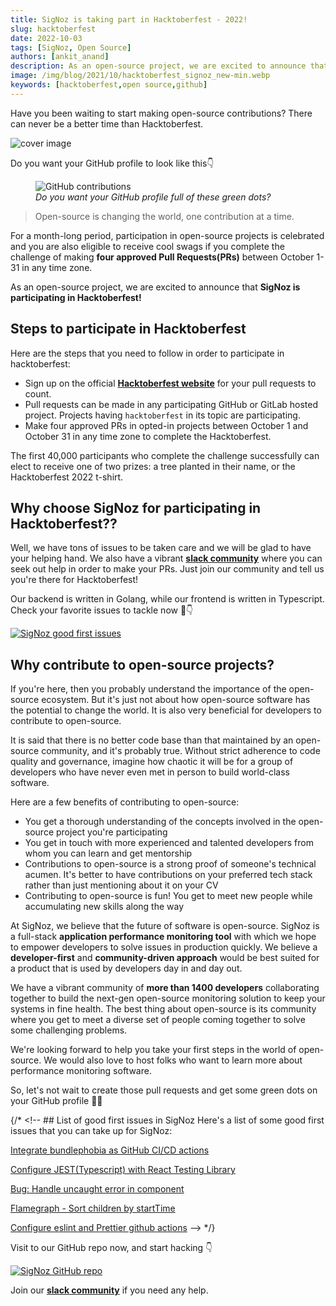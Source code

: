 ```yaml
---
title: SigNoz is taking part in Hacktoberfest - 2022!
slug: hacktoberfest
date: 2022-10-03
tags: [SigNoz, Open Source]
authors: [ankit_anand]
description: As an open-source project, we are excited to announce that SigNoz is participating in Hacktoberfest 2022!..
image: /img/blog/2021/10/hacktoberfest_signoz_new-min.webp
keywords: [hacktoberfest,open source,github]
---
```


<head>
  <link rel="canonical" href="https://signoz.io/blog/hacktoberfest/"/>
</head>

Have you been waiting to start making open-source contributions? There can never be a better time than Hacktoberfest.



![cover image](/img/blog/2021/10/hacktoberfest_signoz_new-min.webp)


Do you want your GitHub profile to look like this👇

<figure data-zoomable>
    <img src="/img/blog/2021/10/github_contributions-min.webp" alt="GitHub contributions"/>
    <figcaption><i>Do you want your GitHub profile full of these green dots?</i></figcaption>
</figure>


>Open-source is changing the world, one contribution at a time.

For a month-long period, participation in open-source projects is celebrated and you are also eligible to receive cool swags if you complete the challenge of making **four approved Pull Requests(PRs)** between October 1-31 in any time zone.

As an open-source project, we are excited to announce that **SigNoz is participating in Hacktoberfest!**

## Steps to participate in Hacktoberfest
Here are the steps that you need to follow in order to participate in hacktoberfest:

- Sign up on the official **[Hacktoberfest website](https://hacktoberfest.com/)** for your pull requests to count.
- Pull requests can be made in any participating GitHub or GitLab hosted project. Projects having `hacktoberfest` in its topic are participating.
- Make four approved PRs in opted-in projects between October 1 and October 31 in any time zone to complete the Hacktoberfest.

The first 40,000 participants who complete the challenge successfully can elect to receive one of two prizes: a tree planted in their name, or the Hacktoberfest 2022 t-shirt.

## Why choose SigNoz for participating in Hacktoberfest??
Well, we have tons of issues to be taken care and we will be glad to have your helping hand. We also have a vibrant **[slack community](https://signoz.io/slack)** where you can seek out help in order to make your PRs. Just join our community and tell us you're there for Hacktoberfest!

Our backend is written in Golang, while our frontend is written in Typescript. Check your favorite issues to tackle now 🤺👇

[![SigNoz good first issues](/img/blog/2021/10/hacktoberfest_signoz_first_issues.webp)](https://github.com/ezeslucky/monitrix.git/signoz/issues?q=is%3Aissue+is%3Aopen+label%3A%22good+first+issue%22)

## Why contribute to open-source projects?
If you're here, then you probably understand the importance of the open-source ecosystem. But it's just not about how open-source software has the potential to change the world. It is also very beneficial for developers to contribute to open-source.

 It is said that there is no better code base than that maintained by an open-source community, and it's probably true. Without strict adherence to code quality and governance, imagine how chaotic it will be for a group of developers who have never even met in person to build world-class software.

Here are a few benefits of contributing to open-source:

- You get a thorough understanding of the concepts involved in the open-source project you're participating
- You get in touch with more experienced and talented developers from whom you can learn and get mentorship
- Contributions to open-source is a strong proof of someone's technical acumen. It's better to have contributions on your preferred tech stack rather than just mentioning about it on your CV
- Contributing to open-source is fun! You get to meet new people while accumulating new skills along the way

At SigNoz, we believe that the future of software is open-source. SigNoz is a full-stack **application performance monitoring tool** with which we hope to empower developers to solve issues in production quickly. We believe a **developer-first** and **community-driven approach** would be best suited for a product that is used by developers day in and day out.

We have a vibrant community of **more than 1400 developers** collaborating together to build the next-gen open-source monitoring solution to keep your systems in fine health. The best thing about open-source is its community where you get to meet a diverse set of people coming together to solve some challenging problems.

We're looking forward to help you take your first steps in the world of open-source. We would also love to host folks who want to learn more about performance monitoring software.

So, let's not wait to create those pull requests and get some green dots on your GitHub profile 🥳🎉

{/* <!-- ## List of good first issues in SigNoz
Here's a list of some good first issues that you can take up for SigNoz:

[Integrate bundlephobia as GitHub CI/CD actions](https://github.com/ezeslucky/monitrix.git/signoz/issues/319)

[Configure JEST(Typescript) with React Testing Library](https://github.com/ezeslucky/monitrix.git/signoz/issues/312)

[Bug: Handle uncaught error in component](https://github.com/ezeslucky/monitrix.git/signoz/issues/227)

[Flamegraph - Sort children by startTime](https://github.com/ezeslucky/monitrix.git/signoz/issues/178)

[Configure eslint and Prettier github actions](https://github.com/ezeslucky/monitrix.git/signoz/issues/280) --> */}

Visit to our GitHub repo now, and start hacking 👇

[![SigNoz GitHub repo](/img/blog/common/signoz_github.webp)](https://github.com/ezeslucky/monitrix.git/signoz)

Join our **[slack community](https://signoz.io/slack)** if you need any help.
